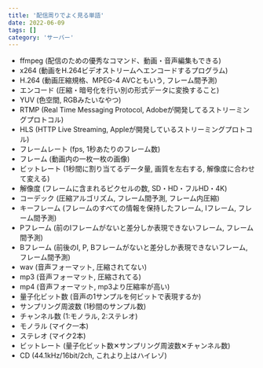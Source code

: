 ```yaml
---
title: '配信周りでよく見る単語'
date: 2022-06-09
tags: []
category: 'サーバー'
---
```


- ffmpeg (配信のための優秀なコマンド、動画・音声編集もできる)
- x264 (動画をH.264ビデオストリームへエンコードするプログラム)
- H.264 (動画圧縮規格、MPEG-4 AVCともいう, フレーム間予測)
- エンコード (圧縮・暗号化を行い別の形式データに変換すること)
- YUV (色空間, RGBみたいなやつ)
- RTMP (Real Time Messaging Protocol, Adobeが開発してるストリーミングプロトコル)
- HLS (HTTP Live Streaming, Appleが開発しているストリーミングプロトコル)
- フレームレート (fps, 1秒あたりのフレーム数)
- フレーム (動画内の一枚一枚の画像)
- ビットレート (1秒間に割り当てるデータ量, 画質を左右する, 解像度に合わせて変える)
- 解像度 (フレームに含まれるピクセルの数, SD・HD・フルHD・4K)
- コーデック (圧縮アルゴリズム, フレーム間予測, フレーム内圧縮)
- キーフレーム (フレームのすべての情報を保持したフレーム, Iフレーム, フレーム間予測)
- Pフレーム (前のIフレームがないと差分しか表現できないフレーム, フレーム間予測)
- Bフレーム (前後のI, P, Bフレームがないと差分しか表現できないフレーム, フレーム間予測)
- wav (音声フォーマット, 圧縮されてない)
- mp3 (音声フォーマット, 圧縮されてる)
- mp4 (音声フォーマット, mp3より圧縮率が高い)
- 量子化ビット数 (音声の1サンプルを何ビットで表現するか)
- サンプリング周波数 (1秒間のサンプル数)
- チャンネル数 (1:モノラル, 2:ステレオ)
- モノラル (マイク一本)
- ステレオ (マイク2本)
- ビットレート (量子化ビット数✕サンプリング周波数✕チャンネル数)
- CD (44.1kHz/16bit/2ch, これより上はハイレゾ)
